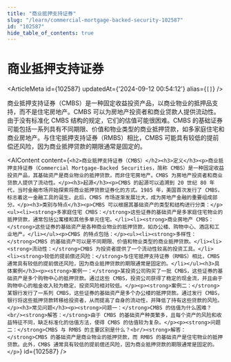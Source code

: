 ```yaml
---
title: "商业抵押支持证券"
slug: "/learn/commercial-mortgage-backed-security-102587"
id: "102587"
hide_table_of_contents: true
---
```



# 商业抵押支持证券

<ArticleMeta id={102587} updatedAt={'2024-09-12 00:54:12'} alias={`[]`} />
<div className='border-solid border-b border-t-0 my-4 border-[var(--ifm-color-gray-300)]' />

商业抵押支持证券（CMBS）是一种固定收益投资产品，以商业物业的抵押品支持，而不是住宅房地产。CMBS 可以为房地产投资者和商业贷款人提供流动性。由于没有标准化 CMBS 结构的规定，它们的估值可能很困难。CMBS 的基础证券可能包括一系列具有不同期限、价值和物业类型的商业抵押贷款，如多家庭住宅和商业房地产。与住宅抵押支持证券（RMBS）相比，CMBS 可能具有较低的提前偿还风险，因为商业抵押贷款的期限通常是固定的。

<AIContent content={`<h2>商业抵押支持证券（CMBS）</h2><h3>定义</h3><p>商业抵押支持证券（Commercial Mortgage-Backed Securities，简称 CMBS）是一种固定收益投资产品，其基础资产是商业物业的抵押贷款，而非住宅房地产。CMBS 为房地产投资者和商业贷款人提供了流动性。</p><h3>起源</h3><p>CMBS 的起源可以追溯到 20 世纪 80 年代，当时金融市场开始探索将商业抵押贷款证券化的方式。1985 年，美国首次发行了 CMBS，标志着这一金融工具的诞生。此后，CMBS 市场逐渐发展壮大，成为房地产金融的重要组成部分。</p><h3>类别与特点</h3><p>CMBS 可以根据其基础资产的类型和结构进行分类：</p><ul><li><strong>多家庭住宅 CMBS：</strong>这些证券的基础资产是多家庭住宅物业的抵押贷款，通常包括公寓楼和其他多单元住宅。</li><li><strong>商业房地产 CMBS：</strong>这些证券的基础资产是各种商业物业的抵押贷款，如办公楼、购物中心、酒店和工业地产。</li></ul><p>CMBS 的特点包括：</p><ul><li><strong>多样性：</strong>CMBS 的基础资产可以是不同期限、价值和物业类型的商业抵押贷款。</li><li><strong>流动性：</strong>CMBS 为投资者提供了一个流动性较高的投资工具。</li><li><strong>较低的提前偿还风险：</strong>与住宅抵押支持证券（RMBS）相比，CMBS 通常具有较低的提前偿还风险，因为商业抵押贷款的期限通常是固定的。</li></ul><h3>具体案例</h3><p><strong>案例一：</strong>某投资公司购买了一批 CMBS，这些证券的基础资产是多个购物中心的抵押贷款。通过这些 CMBS，投资公司获得了稳定的现金流，并且由于购物中心的租金收入较为稳定，投资风险相对较低。</p><p><strong>案例二：</strong>某银行发行了一系列 CMBS，这些证券的基础资产是多个办公楼的抵押贷款。通过发行 CMBS，银行将这些抵押贷款转移给投资者，从而提高了自身的流动性，并降低了持有这些贷款的风险。</p><h3>常见问题</h3><p><strong>问题一：</strong>CMBS 的估值为什么困难？<br/><strong>解答：</strong>由于 CMBS 的基础资产种类繁多，且每个资产的风险和收益特征不同，缺乏标准化的估值方法，使得 CMBS 的估值较为复杂。</p><p><strong>问题二：</strong>CMBS 与 RMBS 的主要区别是什么？<br/><strong>解答：</strong>CMBS 的基础资产是商业物业的抵押贷款，而 RMBS 的基础资产是住宅物业的抵押贷款。此外，CMBS 通常具有较低的提前偿还风险，因为商业抵押贷款的期限通常是固定的。</p>`} id={102587} />
